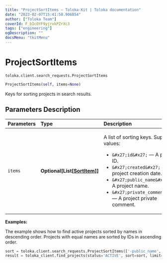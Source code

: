 ```yaml
---
title: "ProjectSortItems — Toloka-Kit | Toloka documentation"
date: "2023-02-07T15:41:50.906854"
author: ["Toloka Team"]
coverId: F_bIcOYF9yjrxkPZrXc3
tags: ["engineering"]
ogDescription: ""
docsMenu: "tkitMenu"
---
```


# ProjectSortItems
`toloka.client.search_requests.ProjectSortItems`

```python
ProjectSortItems(self, items=None)
```

Keys for sorting projects in search results.

## Parameters Description

| Parameters | Type | Description |
| :----------| :----| :-----------|
`items`|**Optional\[List\[[SortItem](/docs/toloka-kit/reference/toloka.client.search_requests.ProjectSortItems.SortItem)\]\]**|<p>A list of sorting keys. Supported values:</p> <ul> <li>`&#x27;id&#x27;` — A project ID.</li> <li>`&#x27;created&#x27;` — A project creation date.</li> <li>`&#x27;public_name&#x27;` — A project name.</li> <li>`&#x27;private_comment&#x27;` — A project private comment.</li> </ul>

**Examples:**

The example shows how to find active projects sorted by names in descending order. Projects with equal names are sorted by IDs in ascending order.

```python
sort = toloka.client.search_requests.ProjectSortItems(['-public_name', 'id'])
result = toloka_client.find_projects(status='ACTIVE', sort=sort, limit=50)
```
